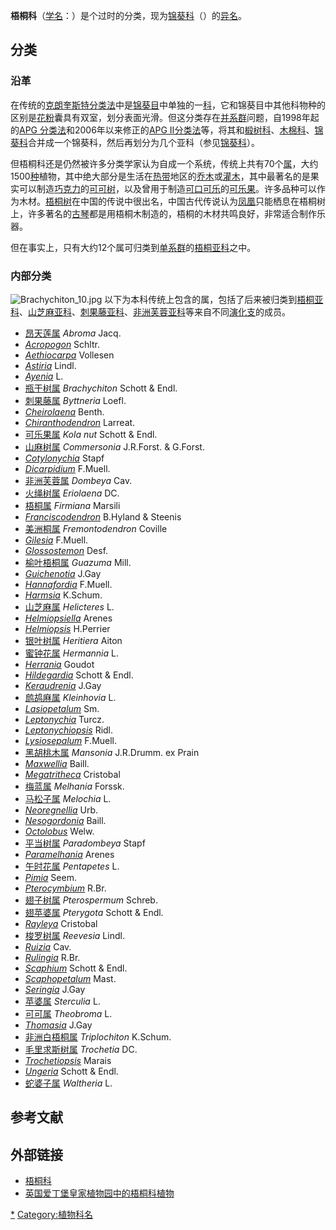 {{Automatic taxobox
| taxon = Sterculiaceae
| authority = [[Vent.|Vent.]]，1807 </small><br>= [[Malvaceae|Malvaceae]] <br><small>Juss., 1789
| image = Firmiana-simplex-1.jpg
| image_caption = [[梧桐樹|梧桐樹]]
| subdivision_ranks = [[屬|屬]]
| subdivision = * 參見正文
}}

'''梧桐科'''（[[学名|学名]]：{{lang|la|Sterculiaceae}}）是个过时的分类，现为[[锦葵科|锦葵科]]（{{lang|la|Malvaceae}}）的[[异名|异名]]{{r|APG4}}。

==分类==
===沿革===
在传统的[[克朗奎斯特分类法|克朗奎斯特分类法]]中是[[锦葵目|锦葵目]]中单独的一[[科|科]]，它和锦葵目中其他科物种的区别是[[花粉|花粉]]囊具有双室，划分表面光滑。但这分类存在[[并系群|并系群]]问题，自1998年起的[[APG_分类法|APG 分类法]]和2006年以来修正的[[APG_II分类法|APG II分类法]]等，将其和[[椴树科|椴树科]]、[[木棉科|木棉科]]、[[锦葵科|锦葵科]]合并成一个锦葵科，然后再划分为几个亚科（参见[[锦葵科|锦葵科]]）。{{r|APG4}}

但梧桐科还是仍然被许多分类学家认为自成一个系统{{r|Whitlock}}，传统上共有70个[[属|属]]，大约1500[[种|种]]植物，其中绝大部分是生活在[[热带|热带]]地区的[[乔木|乔木]]或[[灌木|灌木]]，其中最著名的是果实可以制造[[巧克力|巧克力]]的[[可可树|可可树]]，以及曾用于制造[[可口可乐|可口可乐]]的[[可乐果|可乐果]]。许多品种可以作为木材。[[梧桐树|梧桐树]]在中国的传说中很出名，中国古代传说认为[[凤凰|凤凰]]只能栖息在梧桐树上，许多著名的[[古琴|古琴]]都是用梧桐木制造的，梧桐的木材共鸣良好，非常适合制作乐器。

但在事实上，只有大约12个属可归类到[[单系群|单系群]]的[[梧桐亚科|梧桐亚科]]之中。

===内部分类===
[[File:Brachychiton_10.jpg|thumb]]
以下为本科传统上包含的属，包括了后来被归类到[[梧桐亚科|梧桐亚科]]、[[山芝麻亚科|山芝麻亚科]]、[[刺果藤亚科|刺果藤亚科]]、[[非洲芙蓉亚科|非洲芙蓉亚科]]等来自不同[[演化支|演化支]]的成员。
* [[昂天莲属|昂天莲属]] ''Abroma'' Jacq. 
*''[[Acropogon|Acropogon]]'' Schltr.
*''[[Aethiocarpa|Aethiocarpa]]'' Vollesen
*''[[Astiria|Astiria]]'' Lindl.
*''[[Ayenia|Ayenia]]'' L.
* [[瓶干树属|瓶干树属]] ''Brachychiton'' Schott & Endl.
* [[刺果藤属|刺果藤属]] ''Byttneria'' Loefl.
*''[[Cheirolaena|Cheirolaena]]'' Benth.
*''[[Chiranthodendron|Chiranthodendron]]'' Larreat.
* [[可乐果属|可乐果属]] ''Kola nut'' Schott & Endl.
* [[山麻树属|山麻树属]] ''Commersonia'' J.R.Forst. & G.Forst.
*''[[Cotylonychia|Cotylonychia]]'' Stapf
*''[[Dicarpidium|Dicarpidium]]'' F.Muell.
* [[非洲芙蓉属|非洲芙蓉属]] ''Dombeya'' Cav.
* [[火绳树属|火绳树属]] ''Eriolaena'' DC.
* [[梧桐属|梧桐属]] ''Firmiana'' Marsili
*''[[Franciscodendron|Franciscodendron]]'' B.Hyland & Steenis
* [[美洲桐属|美洲桐属]] ''Fremontodendron'' Coville
*''[[Gilesia|Gilesia]]'' F.Muell.
*''[[Glossostemon|Glossostemon]]'' Desf.
* [[榆叶梧桐属|榆叶梧桐属]] ''Guazuma'' Mill.
*''[[Guichenotia|Guichenotia]]'' J.Gay
*''[[Hannafordia|Hannafordia]]'' F.Muell.
*''[[Harmsia|Harmsia]]'' K.Schum.
* [[山芝麻属|山芝麻属]] ''Helicteres'' L.
*''[[Helmiopsiella|Helmiopsiella]]'' Arenes
*''[[Helmiopsis|Helmiopsis]]'' H.Perrier
* [[银叶树属|银叶树属]] ''Heritiera'' Aiton
* [[蜜钟花属|蜜钟花属]] ''Hermannia'' L.
*''[[Herrania|Herrania]]'' Goudot
*''[[Hildegardia|Hildegardia]]'' Schott & Endl.
*''[[Keraudrenia|Keraudrenia]]'' J.Gay
* [[鹧鸪麻属|鹧鸪麻属]] ''Kleinhovia'' L.
*''[[Lasiopetalum|Lasiopetalum]]'' Sm.
*''[[Leptonychia|Leptonychia]]'' Turcz.
*''[[Leptonychiopsis|Leptonychiopsis]]'' Ridl.
*''[[Lysiosepalum|Lysiosepalum]]'' F.Muell.
* [[黑胡桃木属|黑胡桃木属]] ''Mansonia'' J.R.Drumm. ex Prain
*''[[Maxwellia|Maxwellia]]'' Baill.
*''[[Megatritheca|Megatritheca]]'' Cristobal
* [[梅蓝属|梅蓝属]] ''Melhania'' Forssk.
* [[马松子属|马松子属]] ''Melochia'' L.
*''[[Neoregnellia|Neoregnellia]]'' Urb.
*''[[Nesogordonia|Nesogordonia]]'' Baill.
*''[[Octolobus|Octolobus]]'' Welw.
* [[平当树属|平当树属]] ''Paradombeya'' Stapf
*''[[Paramelhania|Paramelhania]]'' Arenes
* [[午时花属|午时花属]] ''Pentapetes'' L.
*''[[Pimia|Pimia]]'' Seem.
*''[[Pterocymbium|Pterocymbium]]'' R.Br.
* [[翅子树属|翅子树属]] ''Pterospermum'' Schreb.
* [[翅苹婆属|翅苹婆属]] ''Pterygota'' Schott & Endl.
*''[[Rayleya|Rayleya]]'' Cristobal
* [[梭罗树属|梭罗树属]] ''Reevesia'' Lindl.
*''[[Ruizia|Ruizia]]'' Cav.
*''[[Rulingia|Rulingia]]'' R.Br.
*''[[Scaphium|Scaphium]]'' Schott & Endl.
*''[[Scaphopetalum|Scaphopetalum]]'' Mast.
*''[[Seringia|Seringia]]'' J.Gay
* [[苹婆属|苹婆属]] ''Sterculia'' L.
* [[可可属|可可属]] ''Theobroma'' L.
*''[[Thomasia|Thomasia]]'' J.Gay
* [[非洲白梧桐属|非洲白梧桐属]] ''Triplochiton'' K.Schum.
* [[毛里求斯树属|毛里求斯树属]] ''Trochetia'' DC.
*''[[Trochetiopsis|Trochetiopsis]]'' Marais
*''[[Ungeria|Ungeria]]'' Schott & Endl.
* [[蛇婆子属|蛇婆子属]] ''Waltheria'' L.

==参考文献==
{{reflist|refs=
<ref name="APG4">{{Cite journal |last=Angiosperm Phylogeny Group |year=2016 |title=An update of the Angiosperm Phylogeny Group classification for the orders and families of flowering plants: APG IV |journal=Botanical Journal of the Linnean Society |volume=181 |issue=1 |pages=1–20 |url=http://onlinelibrary.wiley.com/doi/10.1111/boj.12385/abstract |doi=10.1111/boj.12385 |access-date=2021-09-23 |archive-date=2018-03-05 |archive-url=https://web.archive.org/web/20180305111633/http://onlinelibrary.wiley.com/doi/10.1111/boj.12385/abstract |dead-url=no }}</ref>
<ref name="Whitlock">Whitlock, B. A., C. Bayer, and D. A. Baum. 2001. Phylogenetic Relationships and Floral Evolution of the Byttnerioideae ("Sterculiaceae" or Malvaceae s.l.) Based on Sequences of the Chloroplast Gene, ''ndhF''. ''Systematic Botany'' 26: 420–437（文摘在[http://www.bioone.org/bioone/?request=get-document&issn=0363-6445&volume=026&issue=02&page=0420 这里]）。</ref>
}}

== 外部链接 ==

* [http://delta-intkey.com/angio/www/sterculi.htm 梧桐科] {{Wayback|url=http://delta-intkey.com/angio/www/sterculi.htm |date=20061101100739 }} 
* [https://web.archive.org/web/20051218171101/http://www.rbge.org.uk/rbge/web/science/research/tropdivers/stercul.jsp 英国爱丁堡皇家植物园中的梧桐科植物] 
{{Taxonbar|from=Q1071125}}

[[Category:梧桐亞科|*]]
[[Category:植物科名|Category:植物科名]]